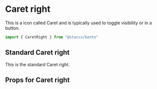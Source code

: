 
<Meta title="components/Icons/Caret right" component={CaretRight}/>


# Caret right
This is a icon called Caret and is typically used to toggle visibility or in a button.


```javascript
import { CaretRight } from "@staccx/bento"
```

## Standard Caret right
This is the standard Caret right.

<Preview>
  <Story name="Standard">
   <CaretRight/>
  </Story>
</Preview>


## Props for Caret right
<Props of={CaretRight} />
